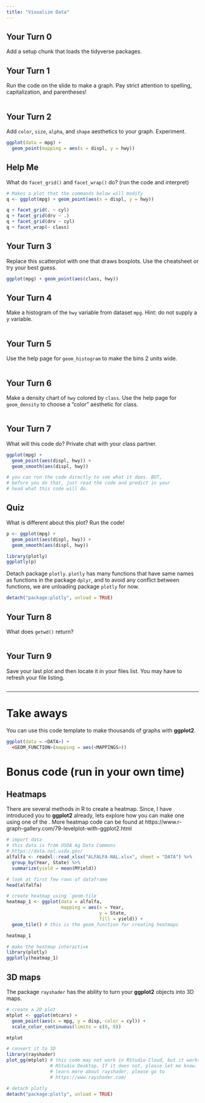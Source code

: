 ```yaml
---
title: "Visualize Data"
---
```


## Your Turn 0

Add a setup chunk that loads the tidyverse packages.



## Your Turn 1

Run the code on the slide to make a graph. Pay strict attention to spelling, capitalization, and parentheses!

```r

```

## Your Turn 2

Add `color`, `size`, `alpha`, and `shape` aesthetics to your graph. Experiment.  

```r
ggplot(data = mpg) +
  geom_point(mapping = aes(x = displ, y = hwy))
```

## Help Me

What do `facet_grid()` and `facet_wrap()` do? 
(run the code and interpret)

```r
# Makes a plot that the commands below will modify
q <- ggplot(mpg) + geom_point(aes(x = displ, y = hwy))

q + facet_grid(. ~ cyl)
q + facet_grid(drv ~ .)
q + facet_grid(drv ~ cyl)
q + facet_wrap(~ class)
```


## Your Turn 3

Replace this scatterplot with one that draws boxplots. Use the cheatsheet or try your best guess.

```r
ggplot(mpg) + geom_point(aes(class, hwy))
```

## Your Turn 4

Make a histogram of the `hwy` variable from dataset `mpg`. Hint: do not supply a y variable.

```r

```

## Your Turn 5

Use the help page for `geom_histogram` to make the bins 2 units wide.

```r

```

## Your Turn 6

Make a density chart of `hwy` colored by `class`. Use the help page for `geom_density` to choose a "color" aesthetic for class.

```r

```

## Your Turn 7

What will this code do? Private chat with your class partner.

```r
ggplot(mpg) + 
  geom_point(aes(displ, hwy)) +
  geom_smooth(aes(displ, hwy))

# you can run the code directly to see what it does. BUT,
# before you do that, just read the code and predict in your
# head what this code will do.
```

## Quiz

What is different about this plot? Run the code!

```r
p <- ggplot(mpg) + 
  geom_point(aes(displ, hwy)) +
  geom_smooth(aes(displ, hwy))

library(plotly)
ggplotly(p)
```

Detach package `plotly`. `plotly` has many functions that have same names as functions in the package `dplyr`, and to avoid any conflict between functions, we are unloading package `plotly` for now.

```r
detach("package:plotly", unload = TRUE)
```

## Your Turn 8

What does `getwd()` return?

```r

```

## Your Turn 9

Save your last plot and then locate it in your files list. You may have to refresh your file listing.

```r

```

***

# Take aways

You can use this code template to make thousands of graphs with **ggplot2**.

```r
ggplot(data = <DATA>) +
  <GEOM_FUNCTION>(mapping = aes(<MAPPINGS>))
```

# Bonus code (run in your own time)

## Heatmaps

There are several methods in R to create a heatmap. Since, I have introduced you to **ggplot2** already, lets explore how you can make one using one of the <geom_function>. More heatmap code can be found at https://www.r-graph-gallery.com/79-levelplot-with-ggplot2.html

```r
# import data
# this data is from USDA Ag Data Commons
# https://data.nal.usda.gov/
alfalfa <- readxl::read_xlsx("ALFALFA-NAL.xlsx", sheet = "DATA") %>% 
  group_by(Year, State) %>% 
  summarize(yield = mean(MYield))

# look at first few rows of dataframe
head(alfalfa)

# create heatmap using `geom-tile`
heatmap_1 <- ggplot(data = alfalfa,
                    mapping = aes(x = Year,
                                  y = State,
                                  fill = yield)) +
  geom_tile() # this is the geom_function for creating heatmaps

heatmap_1

# make the heatmap interactive
library(plotly)
ggplotly(heatmap_1)
```

## 3D maps

The package `rayshader` has the ability to turn your **ggplot2** objects into 3D maps.

```r
# create a 2D plot
mtplot <- ggplot(mtcars) + 
  geom_point(aes(x = mpg, y = disp, color = cyl)) + 
  scale_color_continuous(limits = c(0, 8))

mtplot

# convert it to 3D
library(rayshader)
plot_gg(mtplot) # this code may not work in RStudio Cloud, but it works on 
                # RStudio Desktop. If it does not, please let me know. To
                # learn more about rayshader, please go to
                # https://www.rayshader.com/

# detach plotly
detach("package:plotly", unload = TRUE)
```


